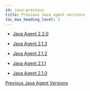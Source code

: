 ```yaml
---
id: java-previous
title: Previous Java agent versions
toc_max_heading_level: 2
---
```


-   [Java Agent 2.2.0](java-2_2_0)

-   [Java Agent 2.1.3](java-2_1_3)

-   [Java Agent 2.1.2](java-2_1_2)

-   [Java Agent 2.1.1](java-2_1_1)

-   [Java Agent 2.1.0](java-2_1_0)

[Previous Java Agent Versions](https://deprecated-docs.whatap.io/kr/releasenotes/#java-agent-release-notes)
